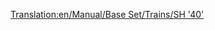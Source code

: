 [[Translation:en/Manual/Base Set/Trains/SH '40']]
{{nl/Manual/Base Set/Trains/Treinen|Naam=SH "40"
|Afbeelding=[[File:en/Manual/Base Set/Trains/Sh40.png]]
|Kosten=£35,156 ($70.312)
|Snelheid=177 km/h (110 mph)
|Gewicht=82 t
|Kracht=5,000 hp (6.704 kW)
|Onderhoudskosten=£2,882 ($5.764)
|Ontworpen=1973
|Levensduur=23
|Capaciteit=N/A
|Omschrijving=
|Real-life=[https://www.wikipedia.org/wiki/British Rail Class 87 British Rail Class 87]
}}